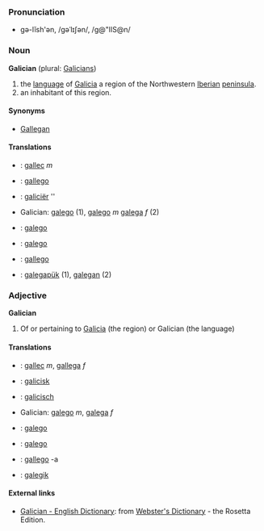 ===Pronunciation===
*gə-lĭsh'ən, /gəˈlɪʃən/, /g@"lIS@n/

=== Noun ===
'''Galician''' (plural: [[Galicians]])

#the [[language]] of [[Galicia]] a region of the Northwestern [[Iberian peninsula|Iberian]] [[peninsula]].
#an inhabitant of this region.

====Synonyms====
*[[Gallegan]]

====Translations====
*{{msg:ca}}: [[gallec]] ''m''
*{{msg:da}}: [[gallego]]
*{{msg:nl}}: [[galiciër]] ''
*Galician: [[galego]] (1), [[galego]] ''m'' [[galega]] ''f'' (2)
*{{msg:ia}}: [[galego]]
*{{msg:pt}}: [[galego]]
*{{msg:es}}: [[gallego]]
*{{msg:vo}}: [[galegapük]] (1), [[galegan]] (2)

=== Adjective ===
'''Galician'''

# Of or pertaining to [[Galicia]] (the region) or Galician (the language)

====Translations====
*{{msg:ca}}: [[gallec]] ''m'', [[gallega]] ''f''
*{{msg:da}}: [[galicisk]]
*{{msg:nl}}: [[galicisch]]
*Galician: [[galego]] ''m'', [[galega]] ''f''
*{{msg:ia}}: [[galego]]
*{{msg:pt}}: [[galego]]
*{{msg:es}}: [[gallego]] -a
*{{msg:vo}}: [[galegik]]

==== External links====
*[http://www.websters-online-dictionary.org/definition/Galician-english/ Galician - English Dictionary]: from [http://www.websters-online-dictionary.org/ Webster's Dictionary] - the Rosetta Edition.